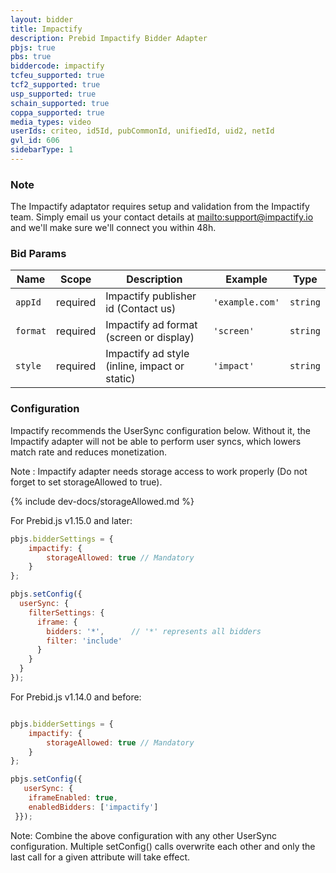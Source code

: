 ```yaml
---
layout: bidder
title: Impactify
description: Prebid Impactify Bidder Adapter
pbjs: true
pbs: true
biddercode: impactify
tcfeu_supported: true
tcf2_supported: true
usp_supported: true
schain_supported: true
coppa_supported: true
media_types: video
userIds: criteo, id5Id, pubCommonId, unifiedId, uid2, netId
gvl_id: 606
sidebarType: 1
---
```


### Note

The Impactify adaptator requires setup and validation from the Impactify team. Simply email us your contact details at [mailto:support@impactify.io](support@impactify.io) and we'll make sure we'll connect you within 48h.

### Bid Params


| Name          | Scope    | Description                                        | Example        | Type      |
|---------------|----------|----------------------------------------------------|----------------|-----------|
| `appId`       | required | Impactify publisher id  (Contact us)               | `'example.com'`  | `string`  |
| `format`      | required | Impactify ad format (screen or display)            | `'screen'`       | `string`  |
| `style`       | required | Impactify ad style (inline, impact or static)      | `'impact'`       | `string`  |

### Configuration

Impactify recommends the UserSync configuration below. Without it, the Impactify adapter will not be able to perform user syncs, which lowers match rate and reduces monetization.

Note : Impactify adapter needs storage access to work properly (Do not forget to set storageAllowed to true).

{% include dev-docs/storageAllowed.md %}

For Prebid.js v1.15.0 and later:

```javascript
pbjs.bidderSettings = {
    impactify: {
        storageAllowed: true // Mandatory
    }
};

pbjs.setConfig({
  userSync: {
    filterSettings: {
      iframe: {
        bidders: '*',      // '*' represents all bidders
        filter: 'include'
      }
    }
  }
});
```

For Prebid.js v1.14.0 and before:

```javascript

pbjs.bidderSettings = {
    impactify: {
        storageAllowed: true // Mandatory
    }
};

pbjs.setConfig({
   userSync: {
    iframeEnabled: true,
    enabledBidders: ['impactify']
 }});
```

Note: Combine the above configuration with any other UserSync configuration. Multiple setConfig() calls overwrite each other and only the last call for a given attribute will take effect.
